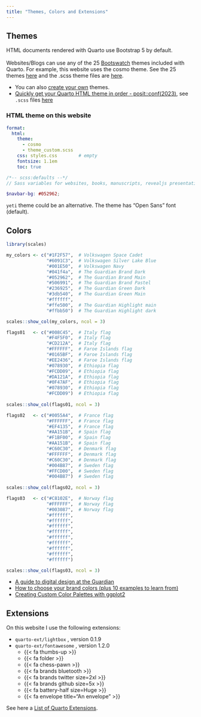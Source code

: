 ```yaml
---
title: "Themes, Colors and Extensions"
---
```



## Themes

HTML documents rendered with Quarto use Bootstrap 5 by default.\
\
Websites/Blogs can use any of the 25 [Bootswatch](https://bootswatch.com) themes included with Quarto. For example, this website uses the cosmo theme. See the 25 themes [here](https://quarto.org/docs/output-formats/html-themes.html) and the .scss theme files are [here](https://github.com/quarto-dev/quarto-cli/tree/main/src/resources/formats/html/bootstrap/themes).\

- You can also [create your own](https://quarto.org/docs/output-formats/html-themes.html#theme-options) themes.\
- [Quickly get your Quarto HTML theme in order - posit::conf(2023)](https://www.youtube.com/watch?v=i2mdxfvm_VY), see `.scss` files [here](https://github.com/gregswinehart/conf-talk-2023/blob/main/theme.scss)


### HTML theme on this website

```.yaml
format:
  html:
    theme:
      - cosmo
      - theme_custom.scss
    css: styles.css        # empty
    fontsize: 1.1em
    toc: true
```



``` .scss
/*-- scss:defaults --*/
// Sass variables for websites, books, manuscripts, revealjs presentations

$navbar-bg: #052962;
```


`yeti` theme could be an alternative. The theme has "Open Sans" font (default).



## Colors

```r
library(scales)

my_colors <- c("#1F2F57",  # Volkswagen Space Cadet
               "#6091C3",  # Volkswagen Silver Lake Blue
               "#001E50",  # Volkswagen Navy
               "#041f4a",  # The Guardian Brand Dark
               "#052962",  # The Guardian Brand Main
               "#506991",  # The Guardian Brand Pastel
               "#236925",  # The Guardian Green Dark
               "#3db540",  # The Guardian Green Main
               "#ffffff",  
               "#ffe500",  # The Guardian Highlight main
               "#ffbb50")  # The Guardian Highlight dark

scales::show_col(my_colors, ncol = 3)
```

```r
flags01   <- c("#008C45",  # Italy flag
               "#F4F5F0",  # Italy flag     
               "#CD212A",  # Italy flag     
               "#FFFFFF",  # Faroe Islands flag
               "#0165BF",  # Faroe Islands flag     
               "#EE2436",  # Faroe Islands flag                    
               "#078930",  # Ethiopia flag
               "#FCDD09",  # Ethiopia flag     
               "#DA121A",  # Ethiopia flag                    
               "#0F47AF",  # Ethiopia flag
               "#078930",  # Ethiopia flag
               "#FCDD09")  # Ethiopia flag
               
scales::show_col(flags01, ncol = 3)
```

```r
flags02   <- c("#0055A4",  # France flag
               "#FFFFFF",  # France flag     
               "#EF4135",  # France flag                      
               "#AA151B",  # Spain flag
               "#F1BF00",  # Spain flag     
               "#AA151B",  # Spain flag    
               "#C60C30",  # Denmark flag
               "#FFFFFF",  # Denmark flag     
               "#C60C30",  # Denmark flag             
               "#004B87",  # Sweden flag
               "#FFCD00",  # Sweden flag     
               "#004B87")  # Sweden flag
               
scales::show_col(flags02, ncol = 3)
```


```r
flags03   <- c("#C8102E",  # Norway flag
               "#FFFFFF",  # Norway flag     
               "#003087",  # Norway flag
               "#ffffff",  
               "#ffffff",  
               "#ffffff",  
               "#ffffff",  
               "#ffffff",  
               "#ffffff",  
               "#ffffff",  
               "#ffffff",  
               "#ffffff")

scales::show_col(flags03, ncol = 3)
```


- [A guide to digital design at the Guardian](https://design.theguardian.com/)
- [How to choose your brand colors (plus 10 examples to learn from)](https://www.wix.com/blog/amp/brand-colors)
- [Creating Custom Color Palettes with ggplot2](https://meghan.rbind.io/blog/2022-10-11-creating-custom-color-palettes-with-ggplot2/)




## Extensions

On this website I use the following extensions:

- `quarto-ext/lightbox` , version 0.1.9  
- `quarto-ext/fontawesome` , version 1.2.0
   - {{< fa thumbs-up >}} 
   - {{< fa folder >}}
   - {{< fa chess-pawn >}}
   - {{< fa brands bluetooth >}}
   - {{< fa brands twitter size=2xl >}}
   - {{< fa brands github size=5x >}}
   - {{< fa battery-half size=Huge >}}
   - {{< fa envelope title="An envelope" >}}

See here a [List of Quarto Extensions](https://quarto.org/docs/extensions/).







